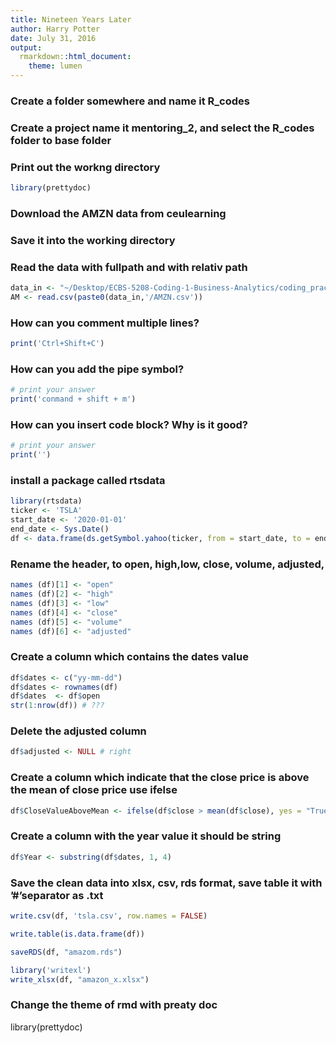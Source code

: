 ```yaml
---
title: Nineteen Years Later
author: Harry Potter
date: July 31, 2016
output:
  rmarkdown::html_document:
    theme: lumen
---
```


### Create a folder somewhere and name it R_codes
### Create a project name it mentoring_2, and select the R_codes folder to base folder

### Print out the workng directory
```r
library(prettydoc)
```


### Download the AMZN data from ceulearning
### Save it into the working directory
### Read the data with fullpath and with relativ path
```r
data_in <- "~/Desktop/ECBS-5208-Coding-1-Business-Analytics/coding_practice"
AM <- read.csv(paste0(data_in,'/AMZN.csv'))


```


### How can you comment multiple lines?
```r
print('Ctrl+Shift+C')  
```

### How can you add the pipe symbol?
```r
# print your answer
print('conmand + shift + m') 
```

### How can you insert code block? Why is it good?
```r
# print your answer 
print('')
```


### install a package called rtsdata

```r

library(rtsdata)
ticker <- 'TSLA'
start_date <- '2020-01-01'
end_date <- Sys.Date()
df <- data.frame(ds.getSymbol.yahoo(ticker, from = start_date, to = end_date))

```

### Rename the header, to open, high,low, close, volume, adjusted,

```r
names (df)[1] <- "open"
names (df)[2] <- "high"
names (df)[3] <- "low"
names (df)[4] <- "close"
names (df)[5] <- "volume"
names (df)[6] <- "adjusted"

```

### Create a column which contains the dates value
```r
df$dates <- c("yy-mm-dd")
df$dates <- rownames(df)
df$dates  <- df$open
str(1:nrow(df)) # ???
```


### Delete the adjusted column
```r
df$adjusted <- NULL # right
```

### Create a column which indicate that the close price is above the mean of close price use ifelse
```r
df$CloseValueAboveMean <- ifelse(df$close > mean(df$close), yes = "True", no = "False")
```

### Create a column with the year value it should be string
```r
df$Year <- substring(df$dates, 1, 4)
```


### Save the clean data into xlsx, csv, rds format, save table it with '#'separator as .txt 
```r
write.csv(df, 'tsla.csv', row.names = FALSE)

write.table(is.data.frame(df))

saveRDS(df, "amazom.rds")

library('writexl')
write_xlsx(df, "amazon_x.xlsx")
```

### Change the theme of rmd with preaty doc
library(prettydoc)

